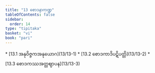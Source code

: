 ```yaml
---
title: "13 စောဒနာကဏ္ဍ"
tableOfContents: false
sidebar:
  order: 14
type: "tipitaka"
basket: "vi"
book: "pari"
---
```



<DynamicBreadcrumb />



<TableOfContents book="pari" section="13">
* [13.1 အနုဝိဇ္ဇကအနုယောဂ](13/13-1)
* [13.2 စောဒကာဒိပဋိပတ္တိ](13/13-2)
* [13.3 စောဒကဿအတ္တဈာပန](13/13-3)
</TableOfContents>